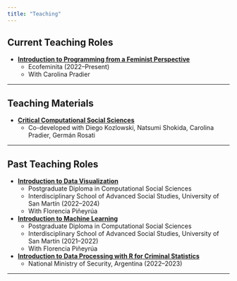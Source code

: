 ```yaml
---
title: "Teaching"
---
```


## Current Teaching Roles

-   [**Introduction to Programming from a Feminist Perspective**](https://github.com/caropradier/Curso-Ecofemidata)
    -   Ecofeminita (2022–Present)
    -   With Carolina Pradier

------------------------------------------------------------------------

## Teaching Materials

-   [**Critical Computational Social Sciences**](https://critcss.github.io/CCSS/)
    -   Co-developed with Diego Kozlowski, Natsumi Shokida, Carolina Pradier, Germán Rosati

------------------------------------------------------------------------

## Past Teaching Roles

-   [**Introduction to Data Visualization**](https://github.com/DCSCyHD/modulo_2)
    -   Postgraduate Diploma in Computational Social Sciences\
    -   Interdisciplinary School of Advanced Social Studies, University of San Martín (2022–2024)
    -   With Florencia Piñeyrúa
-   [**Introduction to Machine Learning**](https://github.com/DCSCyHD/modulo_4)
    -   Postgraduate Diploma in Computational Social Sciences
    -   Interdisciplinary School of Advanced Social Studies, University of San Martín (2021–2022)
    -   With Florencia Piñeyrúa
-   [**Introduction to Data Processing with R for Criminal Statistics**](https://github.com/ldmnch/curso_min_seg)
    -   National Ministry of Security, Argentina (2022–2023)

------------------------------------------------------------------------
